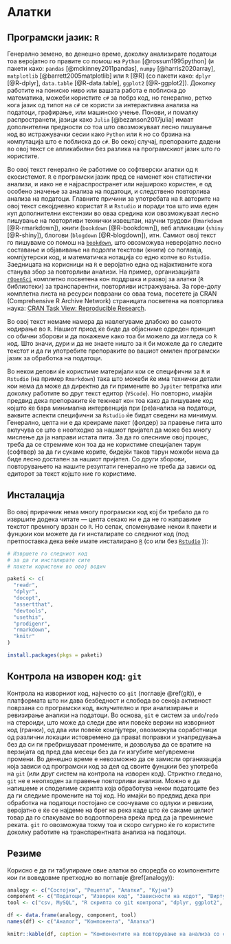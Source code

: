 # Алатки {#tools}

## Програмски јазик: `R` 

Генерално земено, во денешно време, доколку анализирате податоци тоа веројатно го правите со помош на `Python` [@rossum1995python] (и пакети како: `pandas` [@mckinney2011pandas], `numpy` [@harris2020array], `matplotlib` [@barrett2005matplotlib] или `R` [@R] (со пакети како: `dplyr` [@R-dplyr], `data.table` [@R-data.table], `ggplot2` [@R-ggplot2]). Доколку работите на пониско ниво или вашата работа е поблиска до математика, можеби користите `c#` за побрз код, но генерално, ретко кога јазик од типот на `c#` сe користи за интерактивна анализа на податоци, графирање, или машинско учење. Понови, и помалку распространети, јазици како `Julia` [@bezanson2017julia] имаат дополнителни предности со тоа што овозможуваат лесно пишување код во истражувачки сесии како `Python` или `R` но со брзина на компутација што е поблиска до `c#`. Во секој случај, препораките дадени во овој текст се апликабилни без разлика на програмскиот јазик што го користите. 

Во овој текст генерално ќе работиме со софтверски алатки од `R` екосистемот. `R` е програмски јазик пред се наменет кон статистички анализи, и иако не е најраспространет или најшироко користен, е од особено значење за анализа на податоци, и следствено повторлива анализа на податоци. Главните причини за употребата на `R` авторите на овој текст секојдневно користат `R` и `Rstudio` и поради тоа што има еден куп дополнителни екстензии во оваа средина кои овозможуваат лесно пишување на повторливи технички извештаи, научни трудови (`Rmarkdown` [@R-rmarkdown]), книги (`bookdown` [@R-bookdown]), веб апликации (`shiny` [@R-shiny]), блогови (`blogdown` [@R-blogdown]), итн. Самиот овој текст го пишувамe со помош на [`bookdown`](https://bookdown.org/), што овозможува неверојатно лесно составање и објавивање на подолги текстови (книги) со поглавја, компјутерски код, и математичка нотација со едно копче во `Rstudio`. Заедницата на корисници на `R` е веројатно една од најактивните кога станува збор за повторливи анализи. На пример, организацијата [`rOpenSci`](https://ropensci.org/) комплетно посветена кон поддршка и развој за алатки (`R` библиотеки) за транспарентни, повторливи истражувања. За горе-долу комплетна листа на ресурси поврзани со оваа тема, посетете ја CRAN (Comprehensive R Archive Network) страницата посветена на повторлива наука: [CRAN Task View: Reproducible Research](https://cran.r-project.org/web/views/ReproducibleResearch.html).

Во овој текст немаме намера да навлегуваме длабоко во самото кодирање во `R`. Нашиот приод ќе биде да објасниме одреден принцип со обични зборови и да покажеме како тоа би можело да изгледа со `R` код. Што значи, дури и да не знаете ништо за `R` би можеле да го следите текстот и да ги употребите препораките во вашиот омилен програмски јазик за обработка на податоци. 

Во некои делови ќе користиме материјали кои се специфични за `R` и `Rstudio` (на пример `Rmarkdown`) така што можеби ќе има технички детали кои нема да може да директно да ги примените во `Jypiter` тетратка или доколку работите во друг текст едитор (`VScode`). Но повторно, имајќи предвид дека препораките ќе тежнеат кон тоа како да пишуваме код којшто ќе бара минимална интервенција при (ре)анализа на податоци, ваквите аспекти специфични за `Rstudio` ќе бидат сведени на минимум. Генерално, целта ни е да креираме пакет (фолдер) за правење пита што вклучува се што е неопходно за нашиот пријател да може без многу мислење да ја направи истата пита. За да го олесниме овој процес, треба да се стремиме кон тоа да не користиме специјален тарун (софтвер) за да ги сукаме корите, бидејќи таков тарун можеби нема да биде лесно достапен за нашиот пријател. Со други зборови, повторувањето на нашите резултати генерално не треба да зависи од едиторот за текст којшто ние го користиме.

## Инсталација

Во овој прирачник нема многу програмски код кој би требало да го извршите додека читате --- целта секако ни е да не го направиме текстот премногу врзан со `R`. Но сепак, споменуваме некои `R` пакети и фунцкии кои можете да ги инсталирате со следниот код (под претпоставка дека веќе имате инсталирано [`R`](https://cloud.r-project.org/) (со или без [`Rstudio`](https://rstudio.com/products/rstudio/download/) )):

```r
# Извршете го следниот код
# за да ги инсталирате сите 
# пакети користени во овој водич

paketi <- c(
  "readr",
  "dplyr",
  "docopt",
  "assertthat",
  "devtools",
  "usethis",
  "prodigenr",
  "rmarkdown",
  "knitr"
)

install.packages(pkgs = paketi)
```


## Контрола на изворен код: `git` 

Контрола на изворниот код, најчесто со `git`  (поглавје \@ref(git)), е платформата што ни дава безбедност и слобода во секоја активност поврзана со програмски код, вклучително и при анализирање и ревизирање анализи на податоци. Во основа, `git` e систем за `undo`/`redo` на стероиди, што може да следи две или повеќе верзии на изворниот код (гранки), од два или повеќе компјутери, овозможува соработници од различни локации истовремено да праваt поправки и унапредувања без да си ги пребришуваат промените, и дозволува да се вратите на верзијата од пред два месеци без да ги изгубите меѓувремени промени. Во денешно време е невозможно да се замисли организација која зависи од програмски код за дел од своите фунцкии без употреба на `git` (или друг систем на контрола на изворен код). Стриктно гледано, `git` не е неопходен за правење повторливи анализи. Можно е да напишеме и споделиме скрипта која обработува некои податоците без да ги следиме промените на тој код. Но имајќи во предвид дека при обработка на податоци постојано се соочуваме со одлуки и ревизии, веројатно е ќе се најдеме на брег на река каде што ќе сакаме целиот товар да го спакуваме во водоотпорена вреќа пред да ја преминеме реката. `git` го овозможува токму тоа и скоро сигурно ќе го користите доколку работите на транспарентната анализа на податоци. 

## Резиме

Корисно е да ги табулираме овие алатки во споредба со компонентите кои ги воведовме претходно во поглавје \@ref(analogy)):

```r
analogy <- c("Состојки", "Рецепта", "Алатки", "Кујна")
component <- c("Податоци", "Изворен код", "Зависности на кодот", "Виртуелен контејнер")
tool <- c("csv, MySQL", "R скрипта со git контрола", "dplyr, ggplot2", "docker (во следното издание)")

df <- data.frame(analogy, component, tool)
names(df) <- c("Аналог", "Компонента", "Алатка")

knitr::kable(df, caption = "Компонентите на повторување на анализа со соодветните софтверски алатки.")
```

